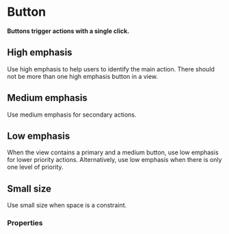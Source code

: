 # Button

**Buttons trigger actions with a single click.**

## High emphasis

Use high emphasis to help users to identify the main action.
There should not be more than one high emphasis button in a view.

<DemoBlock2 demo="emphasis-high" withThemeSwitcher />

## Medium emphasis

Use medium emphasis for secondary actions.

<DemoBlock2 demo="emphasis-medium" withThemeSwitcher />

## Low emphasis

When the view contains a primary and a medium button, use low emphasis for lower priority actions.
Alternatively, use low emphasis when there is only one level of priority.

<DemoBlock2 demo="emphasis-low" withThemeSwitcher />

## Small size

Use small size when space is a constraint.

<DemoBlock2 demo="small" withThemeSwitcher />

### Properties

<PropTable component="Button" />
